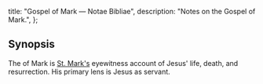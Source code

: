   title: "Gospel of Mark — Notae Bibliae",
  description: "Notes on the Gospel of Mark.",
};

<Initial text="Gospel of Mark" />

## Synopsis

The <Definition lang="english" anchor="gospel" text="Gospel" /> of Mark is [St. Mark's](/people/saints/evangelists/mark) eyewitness account of Jesus' life, death, and resurrection. His primary lens is Jesus as servant.
